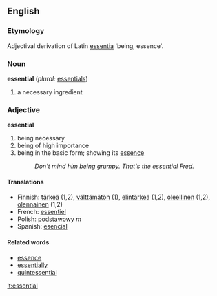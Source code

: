 ==English==

===Etymology===
Adjectival derivation of Latin [[essentia]] 'being, essence'.

===Noun===
'''essential'''  (''plural:'' [[essentials]])
# a necessary ingredient

===Adjective===
'''essential'''
# being necessary
# being of high importance
# being in the basic form; showing its [[essence]]
#:''Don't mind him being grumpy.  That's the essential Fred.''

====Translations====
*Finnish: [[tärkeä]] (1,2), [[välttämätön]] (1), [[elintärkeä]] (1,2), [[oleellinen]] (1,2), [[olennainen]] (1,2)
*French: [[essentiel]]
*Polish: [[podstawowy]] ''m''
*Spanish: [[esencial]]

====Related words====
*[[essence]]
*[[essentially]]
*[[quintessential]]

[[it:essential]]
